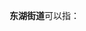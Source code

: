 '''东湖街道'''可以指：
{{PRC admin/disambig|11/01/05/043|21/01/12/009/000|22/01/05/172/000|23/02/04/008/000|32/03/82/004/000|32/08/02/050/000|33/01/10/003/000|33/06/02/100/000|35/05/03/001/000|36/06/02/003/000|42/11/02/002/000|44/03/03/007/000|51/03/22/101/000|51/06/03/201/000|52/23/22/001/000|65/31/01/006/000}}
{{disambig|cat=四字乡级行政区划消歧义}}